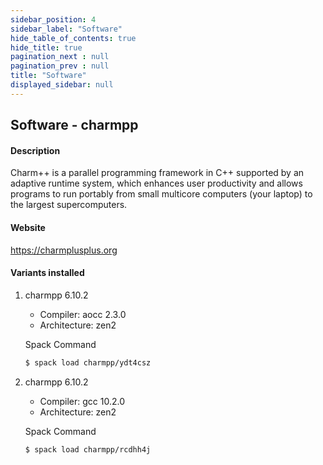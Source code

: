 ```yaml
---
sidebar_position: 4
sidebar_label: "Software"
hide_table_of_contents: true
hide_title: true
pagination_next : null
pagination_prev : null
title: "Software"
displayed_sidebar: null
---
```


## Software - charmpp


#### Description
Charm++ is a parallel programming framework in C++ supported by an adaptive runtime system, which enhances user productivity and allows programs to run portably from small multicore computers (your laptop) to the largest supercomputers.

#### Website
https://charmplusplus.org

#### Variants installed

1. charmpp 6.10.2

    - Compiler: aocc 2.3.0
    - Architecture: zen2

    Spack Command
    ```bash
    $ spack load charmpp/ydt4csz
    ```

2. charmpp 6.10.2

    - Compiler: gcc 10.2.0
    - Architecture: zen2

    Spack Command
    ```bash
    $ spack load charmpp/rcdhh4j
    ```
